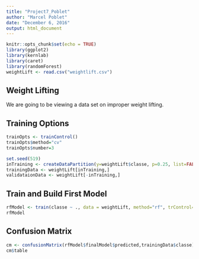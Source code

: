 ```yaml
---
title: "Project7_Poblet"
author: "Marcel Poblet"
date: "December 6, 2016"
output: html_document
---
```


```r
knitr::opts_chunk$set(echo = TRUE)
library(ggplot2)
library(kernlab)
library(caret)
library(randomForest)
weightLift <- read.csv("weightlift.csv")
```

## Weight Lifting

  We are going to be viewing a data set on improper weight lifting.
  
## Training Options
```r
trainOpts <- trainControl()
trainOpts$method="cv"
trainOpts$number=3
```
```r
set.seed(519)
inTraining <- createDataPartition(y=weightLift$classe, p=0.25, list=FALSE)
trainingData <- weightLift[inTraining,]
validataionData <- weightLift[-inTraining,]
```

## Train and Build First Model

```r
rfModel <- train(classe ~ ., data = weightLift, method="rf", trControl=trainOpts, prox=TRUE)
rfModel
```

## Confusion Matrix
```r
cm <- confusionMatrix(rfModel$finalModel$predicted,trainingData$classe)
cm$table
```
